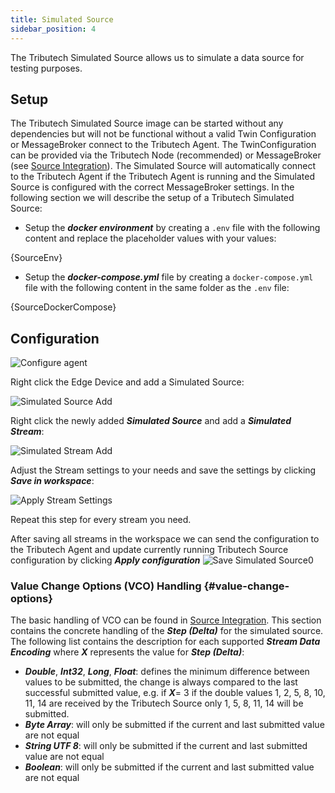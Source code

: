 ```yaml
---
title: Simulated Source
sidebar_position: 4
---
```



The Tributech Simulated Source allows us to simulate a data source for testing purposes.

## Setup

The Tributech Simulated Source image can be started without any dependencies but will not be functional without a valid Twin Configuration or MessageBroker connect to the Tributech Agent. The TwinConfiguration can be provided via the Tributech Node (recommended) or MessageBroker (see [Source Integration](../source_integration#twin-model)). The Simulated Source will automatically connect to the Tributech Agent if the Tributech Agent is running and the Simulated Source is configured with the correct MessageBroker settings. In the following section we will describe the setup of a Tributech Simulated Source:

- Setup the **_docker environment_** by creating a `.env` file with the following content and replace the placeholder values with your values:

<CodeBlock className="language-plain" title=".env">
  {SourceEnv}
</CodeBlock>

- Setup the **_docker-compose.yml_** file by creating a `docker-compose.yml` file with the following content in the same folder as the `.env` file:

<CodeBlock className="language-yml" title="docker-compose.yml">
  {SourceDockerCompose}
</CodeBlock>

## Configuration

![**Configure agent**](../img/node-agent-configure.png)

Right click the Edge Device and add a Simulated Source:

![**Simulated Source Add**](../img/node-source-simulated-add.png)

Right click the newly added **_Simulated Source_** and add a **_Simulated Stream_**:

![**Simulated Stream Add**](../img/node-source-simulated-add-simulated-stream.png)

Adjust the Stream settings to your needs and save the settings by clicking **_Save in workspace_**:

![**Apply Stream Settings**](../img/node-source-simulated-add-stream.png)

Repeat this step for every stream you need.

After saving all streams in the workspace we can send the configuration to the Tributech Agent and update currently running Tributech Source configuration by clicking **_Apply configuration_**
![**Save Simulated Source0**](../img/node-source-simulated-apply.png)

### Value Change Options (VCO) Handling {#value-change-options}

The basic handling of VCO can be found in [Source Integration](../source_integration.md). This section contains the concrete handling of the **_Step (Delta)_** for the simulated source. The following list contains the description for each supported **_Stream Data Encoding_** where **_X_** represents the value for **_Step (Delta)_**:

- **_Double_**, **_Int32_**, **_Long_**, **_Float_**: defines the minimum difference between values to be submitted, the change is always compared to the last successful submitted value, e.g. if **_X_**= 3 if the double values 1, 2, 5, 8, 10, 11, 14 are received by the Tributech Source only 1, 5, 8, 11, 14 will be submitted.
- **_Byte Array_**: will only be submitted if the current and last submitted value are not equal
- **_String UTF 8_**: will only be submitted if the current and last submitted value are not equal
- **_Boolean_**: will only be submitted if the current and last submitted value are not equal
